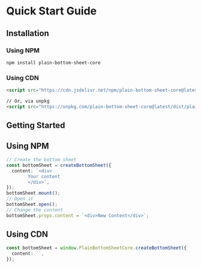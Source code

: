 # Quick Start Guide

## Installation

### Using NPM

```
npm install plain-bottom-sheet-core
```

### Using CDN

```html
<script src="https://cdn.jsdelivr.net/npm/plain-bottom-sheet-core@latest/dist/plain-bottom-sheet-core.umd.js"></script>

// Or, via unpkg
<script src="https://unpkg.com/plain-bottom-sheet-core@latest/dist/plain-bottom-sheet-core.umd.js"></script>
```

## Getting Started

## Using NPM

```ts
// Create the bottom sheet
const bottomSheet = createBottomSheet({
  content: `<div> 
        Your content
        </div>`,
});
bottomSheet.mount();
// Open it
bottomSheet.open();
// Change the content
bottomSheet.props.content = `<div>New Content</div>`;
```

## Using CDN

```ts
const bottomSheet = window.PlainBottomSheetCore.createBottomSheet({
  content: ``,
});
```
